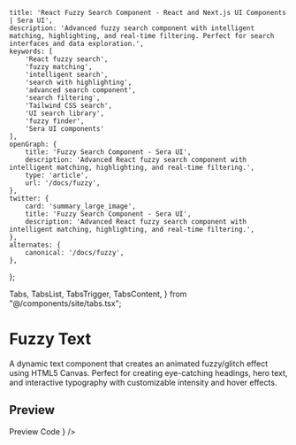     title: 'React Fuzzy Search Component - React and Next.js UI Components | Sera UI',
    description: 'Advanced fuzzy search component with intelligent matching, highlighting, and real-time filtering. Perfect for search interfaces and data exploration.',
    keywords: [
        'React fuzzy search',
        'fuzzy matching',
        'intelligent search',
        'search with highlighting',
        'advanced search component',
        'search filtering',
        'Tailwind CSS search',
        'UI search library',
        'fuzzy finder',
        'Sera UI components'
    ],
    openGraph: {
        title: 'Fuzzy Search Component - Sera UI',
        description: 'Advanced React fuzzy search component with intelligent matching, highlighting, and real-time filtering.',
        type: 'article',
        url: '/docs/fuzzy',
    },
    twitter: {
        card: 'summary_large_image',
        title: 'Fuzzy Search Component - Sera UI',
        description: 'Advanced React fuzzy search component with intelligent matching, highlighting, and real-time filtering.',
    },
    alternates: {
        canonical: '/docs/fuzzy',
    },
};

  Tabs,
  TabsList,
  TabsTrigger,
  TabsContent,
} from "@/components/site/tabs.tsx";



# Fuzzy Text <AI dir="left"/>

A dynamic text component that creates an animated fuzzy/glitch effect using HTML5 Canvas. Perfect for creating eye-catching headings, hero text, and interactive typography with customizable intensity and hover effects.

## Preview

<Tabs defaultValue="preview" className="">
  <TabsList>
    <TabsTrigger value="preview">Preview</TabsTrigger>
    <TabsTrigger value="code">Code</TabsTrigger>
  </TabsList>
  <TabsContent value="preview">
    <ComponentRenderer component={<FuzzyText />} />
  </TabsContent>
  <TabsContent value="code">
    <CodeBlock filePath="src/app/docs/fuzzy/fuzzy.tsx" />
  </TabsContent>
</Tabs>

